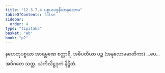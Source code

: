```yaml
---
title: "12.3.7.4 ပစ္စယပစ္စနီယာနုလောမ"
tableOfContents: false
sidebar:
  order: 4
type: "tipitaka"
basket: "ab"
book: "p2"
---
```



<DynamicBreadcrumb />

<Division number="72" book="p2" e="ch" v="38" p="394">

<Paragraph number="3998" book="p2">
နဟေတုပစ္စယာ အာရမ္မဏေ စတ္တာရိ, အဓိပတိယာ ပဉ္စ (အနုလောမမာတိကာ) …ပေ…  အဝိဂတေ သတ္တ.

</Paragraph>
</Division>

<Paragraph number="3999" type="center" book="p2">
သံကိလိဋ္ဌဒုကံ နိဋ္ဌိတံ.
</Paragraph>